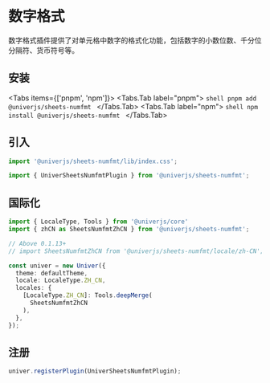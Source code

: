 
# 数字格式

数字格式插件提供了对单元格中数字的格式化功能，包括数字的小数位数、千分位分隔符、货币符号等。

## 安装

<Tabs items={['pnpm', 'npm']}>
  <Tabs.Tab label="pnpm">
    ```shell
    pnpm add @univerjs/sheets-numfmt
    ```
  </Tabs.Tab>
  <Tabs.Tab label="npm">
    ```shell
    npm install @univerjs/sheets-numfmt
    ```
  </Tabs.Tab>
</Tabs>

## 引入

```typescript
import '@univerjs/sheets-numfmt/lib/index.css';

import { UniverSheetsNumfmtPlugin } from '@univerjs/sheets-numfmt';
```

## 国际化

```typescript
import { LocaleType, Tools } from '@univerjs/core'
import { zhCN as SheetsNumfmtZhCN } from '@univerjs/sheets-numfmt';

// Above 0.1.13+
// import SheetsNumfmtZhCN from '@univerjs/sheets-numfmt/locale/zh-CN';

const univer = new Univer({
  theme: defaultTheme,
  locale: LocaleType.ZH_CN,
  locales: {
    [LocaleType.ZH_CN]: Tools.deepMerge(
      SheetsNumfmtZhCN
    ),
  },
});
```

## 注册

```typescript
univer.registerPlugin(UniverSheetsNumfmtPlugin);
```
